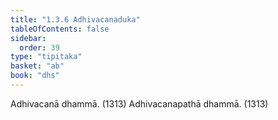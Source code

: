 ```yaml
---
title: "1.3.6 Adhivacanaduka"
tableOfContents: false
sidebar:
  order: 39
type: "tipitaka"
basket: "ab"
book: "dhs"
---
```



<DynamicBreadcrumb />

<Division number="128" book="dhs" bookNo="29" page="15">

<Paragraph number="292" book="dhs">
Adhivacanā dhammā. (<Emphasis>1313</Emphasis>)
</Paragraph>

<Paragraph number="293" book="dhs">
Adhivacanapathā dhammā. (<Emphasis>1313</Emphasis>)
</Paragraph>
</Division>